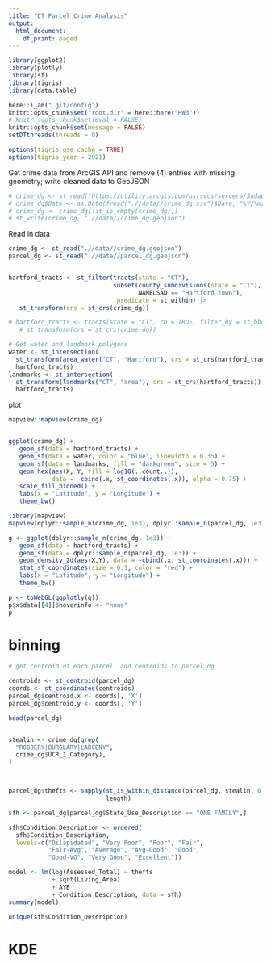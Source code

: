 ```yaml
---
title: "CT Parcel Crime Analysis"
output:
  html_document:
    df_print: paged
---
```



```r
library(ggplot2)
library(plotly)
library(sf)
library(tigris)
library(data.table)

here::i_am(".git/config")
knitr::opts_chunk$set("root.dir" = here::here("HW3"))
# knitr::opts_chunk$set(eval = FALSE)
knitr::opts_chunk$set(message = FALSE)
setDTthreads(threads = 0)

options(tigris_use_cache = TRUE)
options(tigris_year = 2021)
```

Get crime data from ArcGIS API and remove (4) entries with missing geometry; write cleaned data to GeoJSON
```r
# crime_dg <- st_read("https://utility.arcgis.com/usrsvcs/servers/3adad6320b7a421bb3826ec8871e2b66/rest/services/OpenData_PublicSafety/MapServer/2/query?outFields=*&where=1%3D1&f=geojson")
# crime_dg$Date <- as.Date(fread(".//data//crime_dg.csv")$Date, "%Y/%m/%d")
# crime_dg <- crime_dg[!st_is_empty(crime_dg),]
# st_write(crime_dg, ".//data//crime_dg.geojson")
```

Read in data
```r
crime_dg <- st_read(".//data//crime_dg.geojson")
parcel_dg <- st_read(".//data//parcel_dg.geojson")


hartford_tracts <- st_filter(tracts(state = "CT"),
                             subset(county_subdivisions(state = "CT"), 
                                    NAMELSAD == "Hartford town"),
                             .predicate = st_within) |>
   st_transform(crs = st_crs(crime_dg))

# hartford_tracts <- tracts(state = "CT", cb = TRUE, filter_by = st_bbox(st_transform(crime_dg, crs = "NAD83"))) |>
   # st_transform(crs = st_crs(crime_dg))

# Get water and landmark polygons
water <- st_intersection(
  st_transform(area_water("CT", "Hartford"), crs = st_crs(hartford_tracts)), 
  hartford_tracts)
landmarks <- st_intersection(
  st_transform(landmarks("CT", "area"), crs = st_crs(hartford_tracts)), 
  hartford_tracts)

```

plot
```r
mapview::mapview(crime_dg)


ggplot(crime_dg) +
   geom_sf(data = hartford_tracts) +
   geom_sf(data = water, color = "blue", linewidth = 0.35) +
   geom_sf(data = landmarks, fill = "darkgreen", size = 5) +
   geom_hex(aes(X, Y, fill = log10(..count..)), 
            data = ~cbind(.x, st_coordinates(.x)), alpha = 0.75) +
   scale_fill_binned() +
   labs(x = "Latitude", y = "Longitude") +
   theme_bw()
```

```r
library(mapview)
mapview(dplyr::sample_n(crime_dg, 1e3), dplyr::sample_n(parcel_dg, 1e3))

g <- ggplot(dplyr::sample_n(crime_dg, 1e3)) +
   geom_sf(data = hartford_tracts) +
   geom_sf(data = dplyr::sample_n(parcel_dg, 1e3)) +
   geom_density_2d(aes(X,Y), data = ~cbind(.x, st_coordinates(.x))) +
   stat_sf_coordinates(size = 0.1, color = "red") +
   labs(x = "Latitude", y = "Longitude") +
   theme_bw()

p <- toWebGL(ggplotly(g))
p$x$data[[4]]$hoverinfo <- "none"
p
```






# binning

```r
# get centroid of each parcel. add centroids to parcel_dg

centroids <- st_centroid(parcel_dg)
coords <- st_coordinates(centroids)
parcel_dg$centroid.x <- coords[, 'X']
parcel_dg$centroid.y <- coords[, 'Y']

head(parcel_dg)


stealin <- crime_dg[grep(
  "ROBBERY|BURGLARY|LARCENY",
  crime_dg$UCR_1_Category), 
]



parcel_dg$thefts <- sapply(st_is_within_distance(parcel_dg, stealin, 0.1), 
                           length)

sfh <- parcel_dg[parcel_dg$State_Use_Description == "ONE FAMILY",]

sfh$Condition_Description <- ordered(
  sfh$Condition_Description, 
  levels=c("Dilapidated", "Very Poor", "Poor", "Fair", 
           "Fair-Avg", "Average", "Avg-Good", "Good", 
           "Good-VG", "Very Good", "Excellent"))

model <- lm(log(Assessed_Total) ~ thefts 
            + sqrt(Living_Area)
            + AYB
            + Condition_Description, data = sfh)
summary(model)

unique(sfh$Condition_Description)

```

# KDE


